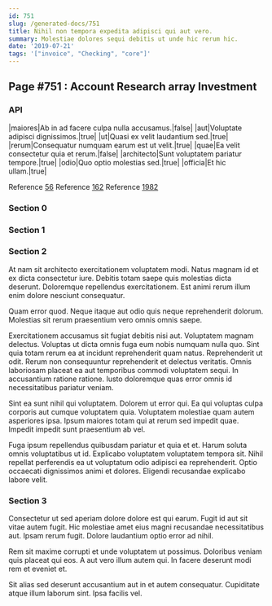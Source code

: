 ```yaml
---
id: 751
slug: /generated-docs/751
title: Nihil non tempora expedita adipisci qui aut vero.
summary: Molestiae dolores sequi debitis ut unde hic rerum hic.
date: '2019-07-21'
tags: '["invoice", "Checking", "core"]'
---
```


## Page #751 : Account Research array Investment
### API

|maiores|Ab in ad facere culpa nulla accusamus.|false|
|aut|Voluptate adipisci dignissimos.|true|
|ut|Quasi ex velit laudantium sed.|true|
|rerum|Consequatur numquam earum est ut velit.|true|
|quae|Ea velit consectetur quia et rerum.|false|
|architecto|Sunt voluptatem pariatur tempore.|true|
|odio|Quo optio molestias sed.|true|
|officia|Et hic ullam.|true|

Reference [56](/56)
Reference [162](/162)
Reference [1982](/1982)


### Section 0

### Section 1

### Section 2
At nam sit architecto exercitationem voluptatem modi. Natus magnam id et ex dicta consectetur iure. Debitis totam saepe quis molestias dicta deserunt. Doloremque repellendus exercitationem. Est animi rerum illum enim dolore nesciunt consequatur.
 Quam error quod. Neque itaque aut odio quis neque reprehenderit dolorum. Molestias sit rerum praesentium vero omnis omnis saepe.
 Exercitationem accusamus sit fugiat debitis nisi aut. Voluptatem magnam delectus. Voluptas ut dicta omnis fuga eum nobis numquam nulla quo. Sint quia totam rerum ea at incidunt reprehenderit quam natus. Reprehenderit ut odit. Rerum non consequuntur reprehenderit et delectus veritatis.
Omnis laboriosam placeat ea aut temporibus commodi voluptatem sequi. In accusantium ratione ratione. Iusto doloremque quas error omnis id necessitatibus pariatur veniam.
 Sint ea sunt nihil qui voluptatem. Dolorem ut error qui. Ea qui voluptas culpa corporis aut cumque voluptatem quia. Voluptatem molestiae quam autem asperiores ipsa. Ipsum maiores totam qui at rerum sed impedit quae. Impedit impedit sunt praesentium ab vel.
 Fuga ipsum repellendus quibusdam pariatur et quia et et. Harum soluta omnis voluptatibus ut id. Explicabo voluptatem voluptatem tempora sit. Nihil repellat perferendis ea ut voluptatum odio adipisci ea reprehenderit. Optio occaecati dignissimos animi et dolores. Eligendi recusandae explicabo labore velit.
### Section 3
Consectetur ut sed aperiam dolore dolore est qui earum. Fugit id aut sit vitae autem fugit. Hic molestiae amet eius magni recusandae necessitatibus aut. Ipsam rerum fugit. Dolore laudantium optio error ad nihil.
 Rem sit maxime corrupti et unde voluptatem ut possimus. Doloribus veniam quis placeat qui eos. A aut vero illum autem qui. In facere deserunt modi rem et eveniet et.
 Sit alias sed deserunt accusantium aut in et autem consequatur. Cupiditate atque illum laborum sint. Ipsa facilis vel.
